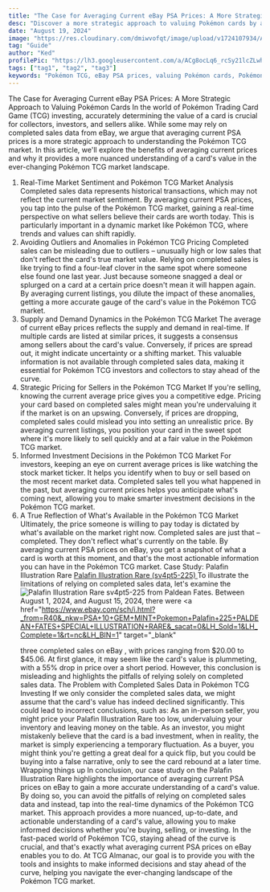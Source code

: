 ```yaml
---
title: "The Case for Averaging Current eBay PSA Prices: A More Strategic Approach to Valuing Pokémon Cards"
desc: "Discover a more strategic approach to valuing Pokémon cards by averaging current eBay PSA prices. Learn how this method can help you make informed decisions when buying, selling, or trading Pokémon cards, and stay ahead of the market trends. Get the inside scoop on how to accurately determine the value of your Pokémon cards and maximize your investment."
date: "August 19, 2024"
image: "https://res.cloudinary.com/dmiwvofqt/image/upload/v1724107934/AveragePriceImage_c5vdql.png"
tag: "Guide"
author: "Ked"
profilePic: "https://lh3.googleusercontent.com/a/ACg8ocLq6_rcSy21lcZLwhJ5zmVBIlMZ43Oa8b-gniXCLDS5x5s=s576-c-no"
tags: ["tag1", "tag2", "tag3"]
keywords: "Pokémon TCG, eBay PSA prices, valuing Pokémon cards, Pokémon card investing, Pokémon TCG market analysis, real-time market sentiment, market trends, supply and demand dynamics, strategic pricing, informed investment decisions, completed sales data, outliers and anomalies, Pokémon card collectors, Pokémon card sellers, Pokémon TCG investors, Palafin Illustration Rare, Pokémon TCG market landscape, card valuation, market data, investment decisions, averaging current eBay PSA prices for Pokémon cards, benefits of using current PSA prices for Pokémon TCG valuation, limitations of completed sales data in Pokémon TCG investing, importance of real-time market sentiment in Pokémon TCG market analysis, how to make informed investment decisions in the Pokémon TCG market, strategies for valuing rare Pokémon cards, understanding supply and demand in the Pokémon TCG market, the role of eBay PSA prices in Pokémon TCG market analysis"
---
```


The Case for Averaging Current eBay PSA Prices: A More Strategic Approach to Valuing Pokémon Cards
In the world of Pokémon Trading Card Game (TCG) investing, accurately determining the value of a card is crucial for collectors, investors, and sellers alike. While some may rely on completed sales data from eBay, we argue that averaging current PSA prices is a more strategic approach to understanding the Pokémon TCG market. In this article, we'll explore the benefits of averaging current prices and why it provides a more nuanced understanding of a card's value in the ever-changing Pokémon TCG market landscape.

1. Real-Time Market Sentiment and Pokémon TCG Market Analysis
   Completed sales data represents historical transactions, which may not reflect the current market sentiment. By averaging current PSA prices, you tap into the pulse of the Pokémon TCG market, gaining a real-time perspective on what sellers believe their cards are worth today. This is particularly important in a dynamic market like Pokémon TCG, where trends and values can shift rapidly.
2. Avoiding Outliers and Anomalies in Pokémon TCG Pricing
   Completed sales can be misleading due to outliers – unusually high or low sales that don't reflect the card's true market value. Relying on completed sales is like trying to find a four-leaf clover in the same spot where someone else found one last year. Just because someone snagged a deal or splurged on a card at a certain price doesn't mean it will happen again. By averaging current listings, you dilute the impact of these anomalies, getting a more accurate gauge of the card's value in the Pokémon TCG market.
3. Supply and Demand Dynamics in the Pokémon TCG Market
   The average of current eBay prices reflects the supply and demand in real-time. If multiple cards are listed at similar prices, it suggests a consensus among sellers about the card's value. Conversely, if prices are spread out, it might indicate uncertainty or a shifting market. This valuable information is not available through completed sales data, making it essential for Pokémon TCG investors and collectors to stay ahead of the curve.
4. Strategic Pricing for Sellers in the Pokémon TCG Market
   If you're selling, knowing the current average price gives you a competitive edge. Pricing your card based on completed sales might mean you're undervaluing it if the market is on an upswing. Conversely, if prices are dropping, completed sales could mislead you into setting an unrealistic price. By averaging current listings, you position your card in the sweet spot where it's more likely to sell quickly and at a fair value in the Pokémon TCG market.
5. Informed Investment Decisions in the Pokémon TCG Market
   For investors, keeping an eye on current average prices is like watching the stock market ticker. It helps you identify when to buy or sell based on the most recent market data. Completed sales tell you what happened in the past, but averaging current prices helps you anticipate what's coming next, allowing you to make smarter investment decisions in the Pokémon TCG market.
6. A True Reflection of What's Available in the Pokémon TCG Market
   Ultimately, the price someone is willing to pay today is dictated by what's available on the market right now. Completed sales are just that – completed. They don't reflect what's currently on the table. By averaging current PSA prices on eBay, you get a snapshot of what a card is worth at this moment, and that's the most actionable information you can have in the Pokémon TCG market.
   Case Study: Palafin Illustration Rare
   <a href="https://tcgalmanac.com/PokeCard/sv4pt5-225" target="_blank">
     Palafin Illustration Rare (sv4pt5-225)
   </a>
   To illustrate the limitations of relying on completed sales data, let's examine
   the <a name="Palafin"></a>![Palafin Illustration Rare sv4pt5-225](https://tcgalmanac.com/PokeCard/sv4pt5-225&w=1080&q=75)
   from Paldean Fates. Between August 1, 2024, and August 15, 2024, there were <a
     href="https://www.ebay.com/sch/i.html?_from=R40&_nkw=PSA+10+GEM+MINT+Pokemon+Palafin+225+PALDEAN+FATES+SPECIAL+ILLUSTRATION+RARE&_sacat=0&LH_Sold=1&LH_Complete=1&rt=nc&LH_BIN=1"
     target="_blank"
   >
     three completed sales on eBay
   </a>
   , with prices ranging from $20.00 to $45.06. At first glance, it may seem
   like the card's value is plummeting, with a 55% drop in price over a short
   period. However, this conclusion is misleading and highlights the pitfalls of
   relying solely on completed sales data. The Problem with Completed Sales Data
   in Pokémon TCG Investing If we only consider the completed sales data, we
   might assume that the card's value has indeed declined significantly. This
   could lead to incorrect conclusions, such as: As an in-person seller, you
   might price your Palafin Illustration Rare too low, undervaluing your
   inventory and leaving money on the table. As an investor, you might
   mistakenly believe that the card is a bad investment, when in reality, the
   market is simply experiencing a temporary fluctuation. As a buyer, you might
   think you're getting a great deal for a quick flip, but you could be buying
   into a false narrative, only to see the card rebound at a later time.
   Wrapping things up In conclusion, our case study on the Palafin Illustration
   Rare highlights the importance of averaging current PSA prices on eBay to
   gain a more accurate understanding of a card's value. By doing so, you can
   avoid the pitfalls of relying on completed sales data and instead, tap into
   the real-time dynamics of the Pokémon TCG market. This approach provides a
   more nuanced, up-to-date, and actionable understanding of a card's value,
   allowing you to make informed decisions whether you're buying, selling, or
   investing. In the fast-paced world of Pokémon TCG, staying ahead of the curve
   is crucial, and that's exactly what averaging current PSA prices on eBay
   enables you to do. At TCG Almanac, our goal is to provide you with the tools
   and insights to make informed decisions and stay ahead of the curve, helping
   you navigate the ever-changing landscape of the Pokémon TCG market.
